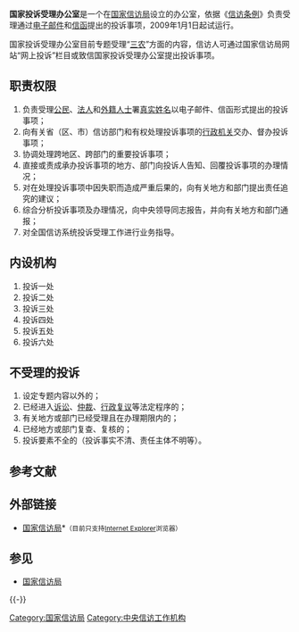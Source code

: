 {{Pathnav|中华人民共和国国务院|中华人民共和国国务院办公厅|国家信访局}}
{{Infobox PRCG
|机构名称=国家投诉受理办公室
|标志1=National Emblem of the People's Republic of China.svg
|标志1说明=[[s:国务院关于国家行政机关和企业事业单位社会团体印章管理的规定|1999年规定]]：[[印章|印章]][[直径|直径]]4.2厘米，中央刊[[中华人民共和国国徽|国徽]]，由[[中华人民共和国国务院|国务院]]制发。
|职位1=主任
|人员1=
|职位2=副主任
|人员2=
|人数2=
|上级机构=[[国家信访局|国家信访局]]
|机构类型=国家信访局内设机构
|行政级别=正司局级
|授权法源=[[s:信访条例|信访条例]]
|组织法规=[[s:国家信访局主要职责内设机构和人员编制规定|国家信访局主要职责内设机构和人员编制规定（2009年）]]
|成立时间=2009年1月1日（试运行）
|地址1=[[北京市|北京市]]
|邮址1=在[[信封|信封]]上注明“'''国家信访局收'''”即可<ref>{{Cite web|title=信访注意事项|url=https://www.gjxfj.gov.cn/gjxfj/zfxxgk/zfxxgkzn/xfzysx.htm|access-date=2021-12-07|work=国家信访局|archive-date=2022-04-11|archive-url=https://web.archive.org/web/20220411103442/https://www.gjxfj.gov.cn/gjxfj/zfxxgk/zfxxgkzn/xfzysx.htm|dead-url=no}}</ref>
|邮编1=100017
|电话1=
|官网=[http://ts.gjxfj.gov.cn/ ts.gjxfj.gov.cn]
}}

'''国家投诉受理办公室'''是一个在[[国家信访局|国家信访局]]设立的办公室，依据《[[s:信访条例|信访条例]]》负责受理通过[[电子邮件|电子邮件]]和[[信函|信函]]提出的投诉事项，2009年1月1日起试运行。 

国家投诉受理办公室目前专题受理“[[三农|三农]]”方面的内容，信访人可通过国家信访局网站“网上投诉”栏目或致信国家投诉受理办公室提出投诉事项。

==职责权限==
#负责受理[[公民|公民]]、[[法人|法人]]和[[外国人|外籍人士]]署[[真实姓名|真实姓名]]以电子邮件、信函形式提出的投诉事项；
#向有关省（区、市）信访部门和有权处理投诉事项的[[行政机关|行政机关]]交办、督办投诉事项；
#协调处理跨地区、跨部门的重要投诉事项；
#直接或责成承办投诉事项的地方、部门向投诉人告知、回覆投诉事项的办理情况；
#对在处理投诉事项中因失职而造成严重后果的，向有关地方和部门提出责任追究的建议；
#综合分析投诉事项及办理情况，向中央领导同志报告，并向有关地方和部门通报；
#对全国信访系统投诉受理工作进行业务指导。

==内设机构==
#投诉一处
#投诉二处
#投诉三处
#投诉四处
#投诉五处
#投诉六处

==不受理的投诉==
#设定专题内容以外的； 
#已经进入[[诉讼|诉讼]]、[[仲裁|仲裁]]、[[行政复议|行政复议]]等法定程序的； 
#有关地方或部门已经受理且在办理期限内的； 
#已经地方或部门复查、复核的； 
#投诉要素不全的（投诉事实不清、责任主体不明等）。

==参考文献==
{{Reflist}}

==外部链接==
*[http://www.gjxfj.gov.cn 国家信访局]*{{Wayback|url=http://www.gjxfj.gov.cn/ |date=20121213183617 }}<small>（目前只支持[[Internet_Explorer|Internet Explorer]]浏览器）</small>

==参见==
*[[国家信访局|国家信访局]]

{{-}}
{{国务院/办公厅}}

[[Category:国家信访局|Category:国家信访局]]
[[Category:中央信访工作机构|Category:中央信访工作机构]]